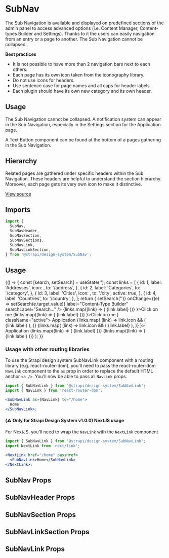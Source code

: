 <!--- SubNav.stories.mdx --->


<Meta title="Design System/Components/SubNav" component={SubNav} />

# SubNav

The Sub Navigation is available and displayed on predefined sections of the admin panel to access advanced options (i.e. Content Manager, Content-types Builder and Settings). Thanks to it the users can easily navigation from an entry or a page to another. The Sub Navigation cannot be collapsed.

**Best practices**

- It is not possible to have more than 2 navigation bars next to each others.
- Each page has its own icon taken from the iconography library.
- Do not use icons for headers.
- Use sentence case for page names and all caps for header labels.
- Each plugin should have its own new category and its own header.

## Usage

The Sub Navigation cannot be collapsed. A notification system can appear in the Sub Navigation, especially in the Settings section for the Application page.

A Text Button component can be found at the bottom of a pages gathering in the Sub Navigation.

## Hierarchy

Related pages are gathered under specific headers within the Sub Navigation. These headers are helpful to understand the section hierarchy. Moreover, each page gets its very own icon to make it distinctive.

[View source](https://github.com/strapi/design-system/tree/main/packages/strapi-design-system/src/SubNav)

## Imports

```js
import {
  SubNav,
  SubNavHeader,
  SubNavSection,
  SubNavSections,
  SubNavLink,
  SubNavLinkSection,
} from '@strapi/design-system/SubNav';
```

## Usage

<Canvas>
  <Story name="base">
    {() => {
      const [search, setSearch] = useState('');
      const links = [
        {
          id: 1,
          label: 'Addresses',
          icon: <ExclamationMarkCircle />,
          to: '/address',
        },
        {
          id: 2,
          label: 'Categories',
          to: '/category',
        },
        {
          id: 3,
          label: 'Cities',
          icon: <Apps />,
          to: '/city',
          active: true,
        },
        {
          id: 4,
          label: 'Countries',
          to: '/country',
        },
      ];
      return (
        <Flex>
          <Box padding={10} style={{ height: '100vh' }} background="neutral200">
            <SubNav ariaLabel="Builder sub nav">
              <SubNavHeader
                searchable
                value={search}
                onClear={() => setSearch('')}
                onChange={(e) => setSearch(e.target.value)}
                label="Content-Type Builder"
                searchLabel="Search..."
              />
              <SubNavSections>
                <SubNavSection label="Collection Type" collapsable badgeLabel={links.length.toString()}>
                  {links.map((link) => (
                    <SubNavLink to={link.to} active={link.active} key={link.id}>
                      {link.label}
                    </SubNavLink>
                  ))}
                </SubNavSection>
                <Box paddingLeft={7}>
                  <TextButton startIcon={<Plus />}>Click on me</TextButton>
                </Box>
                <SubNavSection label="Single Type" collapsable badgeLabel={links.length.toString()}>
                  <SubNavLinkSection label="Default">
                    {links.map((link) => (
                      <SubNavLink to={link.to} subSectionChild={true} key={link.id}>
                        {link.label}
                      </SubNavLink>
                    ))}
                  </SubNavLinkSection>
                </SubNavSection>
                <Box paddingLeft={7}>
                  <TextButton startIcon={<Plus />}>Click on me</TextButton>
                </Box>
              </SubNavSections>
            </SubNav>
          </Box>
          <Box padding={10} style={{ height: '100vh' }} background="neutral200">
            <SubNav ariaLabel="Settings sub nav">
              <SubNavHeader label="Settings" />
              <SubNavSections>
                <SubNavLink to="/blabla" withBullet icon={<Apps />} className="active">
                  Application
                </SubNavLink>
                <SubNavSection label="Global Settings">
                  {links.map(
                    (link) =>
                      link.icon && (
                        <SubNavLink to={link.to} active={link.active} icon={link.icon} key={link.id}>
                          {link.label}
                        </SubNavLink>
                      ),
                  )}
                </SubNavSection>
                <SubNavSection label="Permissions">
                  {links.map(
                    (link) =>
                      link.icon && (
                        <SubNavLink to={link.to} icon={link.icon} key={link.id}>
                          {link.label}
                        </SubNavLink>
                      ),
                  )}
                </SubNavSection>
              </SubNavSections>
            </SubNav>
          </Box>
          <Box padding={10} style={{ height: '100vh' }} background="neutral200">
            <SubNav ariaLabel="Mixed sub nav">
              <SubNavHeader label="Mixed" />
              <SubNavSections>
                <SubNavLink to="/blabla" withBullet icon={<Apps />}>
                  Application
                </SubNavLink>
                <SubNavSection label="Global Settings">
                  <SubNavLinkSection label="Sub section">
                    {links.map((link) => (
                      <SubNavLink
                        to={link.to}
                        active={link.active}
                        icon={link.icon}
                        subSectionChild={true}
                        key={link.id}
                      >
                        {link.label}
                      </SubNavLink>
                    ))}
                  </SubNavLinkSection>
                </SubNavSection>
                <SubNavSection label="Permissions">
                  {links.map((link) => (
                    <SubNavLink to={link.to} icon={link.icon} key={link.id}>
                      {link.label}
                    </SubNavLink>
                  ))}
                </SubNavSection>
              </SubNavSections>
            </SubNav>
          </Box>
        </Flex>
      );
    }}
  </Story>
</Canvas>

### Usage with other routing libraries

To use the Strapi design system SubNavLink component with a routing library (e.g. react-router-dom), you'll need to pass the react-router-dom `NavLink` component to the `as` prop in order to replace the default HTML anchor `<a />`.
You'll now be able to pass all `NavLink` props.

```jsx
import { SubNavLink } from '@strapi/design-system/SubNavLink';
import { NavLink } from 'react-router-dom';

<SubNavLink as={NavLink} to="/home">
  Home
</SubNavLink>;
```

#### (⚠️ Only for Strapi Design System v1.0.0) NextJS usage

For NextJS, you'll need to wrap the `NavLink` with the `NextLink` component

```jsx
import { SubNavLink } from '@strapi/design-system/SubNavLink';
import NextLink from 'next/link';

<NextLink href="/home" passHref>
  <SubNavLink>Home</SubNavLink>
</NextLink>;
```

## SubNav Props

<ArgsTable of={SubNav} />

## SubNavHeader Props

<ArgsTable of={SubNavHeader} />

## SubNavSection Props

<ArgsTable of={SubNavSection} />

## SubNavLinkSection Props

<ArgsTable of={SubNavLinkSection} />

## SubNavLink Props

<ArgsTable of={SubNavLink} />
